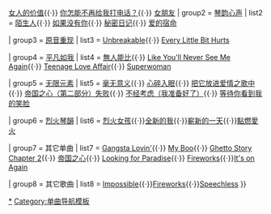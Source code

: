 {{Navbox Musical artist
| title = [[艾莉西亚·凯斯]] [[艾莉西亚·凯斯唱片目录#单曲|单曲]]
| name  = 艾莉西亚·凯斯单曲
| background = solo_singer
| group1 = [[极微之歌]]
| list1  = [[深陷情网]]{{·}} [[女人的价值]]{{·}} [[你怎能不再给我打电话？]]{{·}} [[女朋友 (艾莉西亚·凯斯歌曲)|女朋友]]
| group2 = [[琴韵心声]]
| list2  = [[陌生人 (艾莉西亚·凯斯歌曲)|陌生人]]{{·}} [[如果没有你 (艾莉西亚·凯斯歌曲)|如果没有你]]{{·}} [[秘密日记]]{{·}} [[爱的宿命]]

| group3 = [[原音重现 (艾莉西亚·凯斯专辑)|原音重现]]
| list3  = [[Unbreakable (艾莉西亚·凯斯单曲)|Unbreakable]]{{·}} [[Every Little Bit Hurts]]

| group4 = [[平凡如我]]
| list4  = [[無人能比 (艾莉西亚·凯斯歌曲)|無人能比]]{{·}} [[Like You'll Never See Me Again]]{{·}} [[Teenage Love Affair]]{{·}} [[Superwoman (艾莉西亚·凯斯歌曲)|Superwoman]]

| group5 = [[无限元素]]
| list5  = [[毫无意义]]{{·}} [[心碎入眠]]{{·}} [[把它放进爱情之歌中]]{{·}} [[帝国之心（第二部分）失败]]{{·}} [[不经考虑（我准备好了）]]{{·}} [[等待你看到我的笑脸]]

| group6 = [[烈火琴韻]]
| list6  = [[烈火女孩]]{{·}}[[全新的我]]{{·}}[[嶄新的一天]]{{·}}[[點燃愛火]]

| group7 = 其它单曲
| list7 = [[Gangsta Lovin']]{{·}} [[My Boo (Usher and Alicia Keys song)|My Boo]]{{·}} [[Ghetto Story (song)|Ghetto Story Chapter 2]]{{·}} [[帝国之心]]{{·}} [[Looking for Paradise]]{{·}} [[Fireworks (Drake song)|Fireworks]]{{·}}[[It's on Again]]

| group8 = 其它歌曲
| list8 = [[Impossible (Christina Aguilera song)|Impossible]]{{·}}[[Fireworks (Drake song)|Fireworks]]{{·}}[[Speechless (Alicia Keys song)|Speechless]]
}}
<noinclude> 
{{DEFAULTSORT:艾莉西亚·凯斯}}
[[Category:艾莉西亚·凯斯|*]]
[[Category:单曲导航模板]]
</noinclude>